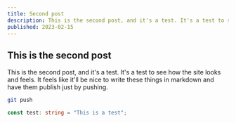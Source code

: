 ```yaml
---
title: Second post
description: This is the second post, and it's a test. It's a test to see how the site looks and feels.
published: 2023-02-15
---
```


## This is the second post

This is the second post, and it's a test. It's a test to see how the site looks and feels. It feels like it'll be nice to write these things in markdown and have them publish just by pushing.

```bash
git push
```

```typescript
const test: string = "This is a test";
```
